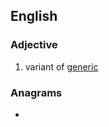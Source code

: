 ==English==

===Adjective===
{{head|en|adjective}}

# variant of [[generic]]

===Anagrams===
* {{anagrams|en|energical}}